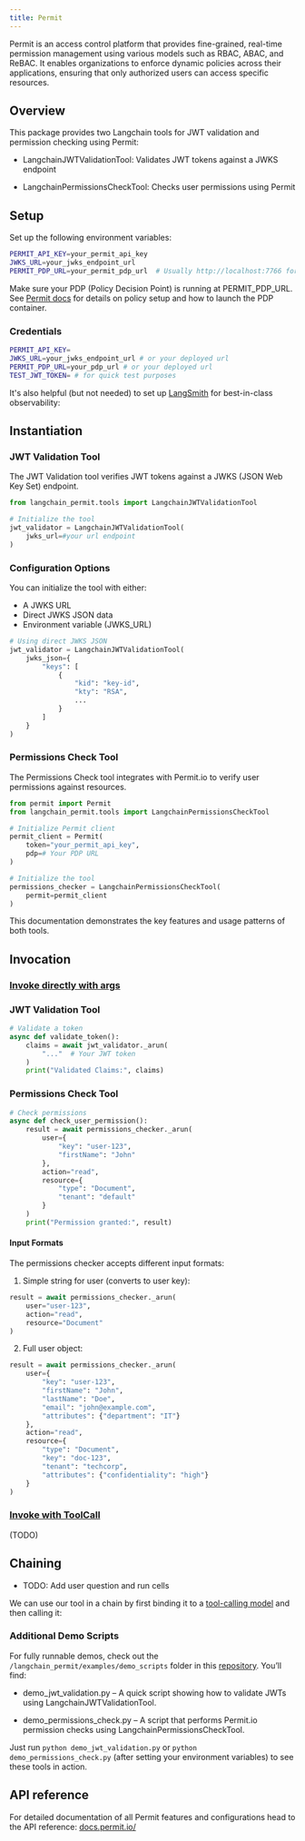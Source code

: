 ```yaml
---
title: Permit
---
```


Permit is an access control platform that provides fine-grained, real-time permission management using various models such as RBAC, ABAC, and ReBAC. It enables organizations to enforce dynamic policies across their applications, ensuring that only authorized users can access specific resources.

## Overview

This package provides two Langchain tools for JWT validation and permission checking using Permit:

* LangchainJWTValidationTool: Validates JWT tokens against a JWKS endpoint

* LangchainPermissionsCheckTool: Checks user permissions using Permit

## Setup

Set up the following environment variables:

```bash
PERMIT_API_KEY=your_permit_api_key
JWKS_URL=your_jwks_endpoint_url
PERMIT_PDP_URL=your_permit_pdp_url  # Usually http://localhost:7766 for local development or your real deployment
```

Make sure your PDP (Policy Decision Point) is running at PERMIT_PDP_URL.
See [Permit docs](https://docs.permit.io/concepts/pdp/overview/) for details on policy setup and how to launch the PDP container.

### Credentials

```bash
PERMIT_API_KEY=
JWKS_URL=your_jwks_endpoint_url # or your deployed url
PERMIT_PDP_URL=your_pdp_url # or your deployed url
TEST_JWT_TOKEN= # for quick test purposes
```

It's also helpful (but not needed) to set up [LangSmith](https://smith.langchain.com/) for best-in-class observability:

## Instantiation

### JWT Validation Tool

The JWT Validation tool verifies JWT tokens against a JWKS (JSON Web Key Set) endpoint.

```python
from langchain_permit.tools import LangchainJWTValidationTool

# Initialize the tool
jwt_validator = LangchainJWTValidationTool(
    jwks_url=#your url endpoint
)
```

### Configuration Options

You can initialize the tool with either:

* A JWKS URL
* Direct JWKS JSON data
* Environment variable (JWKS_URL)

```python
# Using direct JWKS JSON
jwt_validator = LangchainJWTValidationTool(
    jwks_json={
        "keys": [
            {
                "kid": "key-id",
                "kty": "RSA",
                ...
            }
        ]
    }
)
```

### Permissions Check Tool

The Permissions Check tool integrates with Permit.io to verify user permissions against resources.

```python
from permit import Permit
from langchain_permit.tools import LangchainPermissionsCheckTool

# Initialize Permit client
permit_client = Permit(
    token="your_permit_api_key",
    pdp=# Your PDP URL
)

# Initialize the tool
permissions_checker = LangchainPermissionsCheckTool(
    permit=permit_client
)
```

This documentation demonstrates the key features and usage patterns of both tools.

## Invocation

### [Invoke directly with args](https://docs.permit.io/)

### JWT Validation Tool

```python
# Validate a token
async def validate_token():
    claims = await jwt_validator._arun(
        "..."  # Your JWT token
    )
    print("Validated Claims:", claims)
```

### Permissions Check Tool

```python
# Check permissions
async def check_user_permission():
    result = await permissions_checker._arun(
        user={
            "key": "user-123",
            "firstName": "John"
        },
        action="read",
        resource={
            "type": "Document",
            "tenant": "default"
        }
    )
    print("Permission granted:", result)
```

#### Input Formats

The permissions checker accepts different input formats:

1. Simple string for user (converts to user key):

```python
result = await permissions_checker._arun(
    user="user-123",
    action="read",
    resource="Document"
)
```

2. Full user object:

```python
result = await permissions_checker._arun(
    user={
        "key": "user-123",
        "firstName": "John",
        "lastName": "Doe",
        "email": "john@example.com",
        "attributes": {"department": "IT"}
    },
    action="read",
    resource={
        "type": "Document",
        "key": "doc-123",
        "tenant": "techcorp",
        "attributes": {"confidentiality": "high"}
    }
)
```

### [Invoke with ToolCall](https://docs.permit.io/)

(TODO)

## Chaining

* TODO: Add user question and run cells

We can use our tool in a chain by first binding it to a [tool-calling model](https://docs.permit.io/) and then calling it:

<ChatModelTabs customVarName="llm" />

### Additional Demo Scripts

For fully runnable demos, check out the `/langchain_permit/examples/demo_scripts` folder in this [repository](https://github.com/permitio/langchain-permit). You’ll find:

* demo_jwt_validation.py – A quick script showing how to validate JWTs using LangchainJWTValidationTool.

* demo_permissions_check.py – A script that performs Permit.io permission checks using LangchainPermissionsCheckTool.

Just run `python demo_jwt_validation.py` or `python demo_permissions_check.py` (after setting your environment variables) to see these tools in action.

## API reference

For detailed documentation of all Permit features and configurations head to the API reference: [docs.permit.io/](https://docs.permit.io/)
